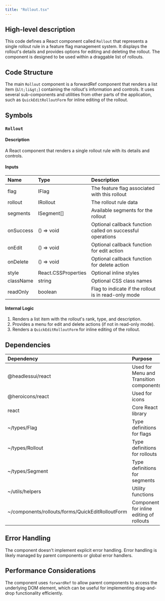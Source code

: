 ```yaml
---
title: "Rollout.tsx"
---
```


## High-level description
This code defines a React component called `Rollout` that represents a single rollout rule in a feature flag management system. It displays the rollout's details and provides options for editing and deleting the rollout. The component is designed to be used within a draggable list of rollouts.

## Code Structure
The main `Rollout` component is a forwardRef component that renders a list item (`&lt;li&gt;`) containing the rollout's information and controls. It uses several sub-components and utilities from other parts of the application, such as `QuickEditRolloutForm` for inline editing of the rollout.

## Symbols

### `Rollout`
#### Description
A React component that renders a single rollout rule with its details and controls.

#### Inputs
| Name | Type | Description |
|:-----|:-----|:------------|
| flag | IFlag | The feature flag associated with this rollout |
| rollout | IRollout | The rollout rule data |
| segments | ISegment[] | Available segments for the rollout |
| onSuccess | () =&gt; void | Optional callback function called on successful operations |
| onEdit | () =&gt; void | Optional callback function for edit action |
| onDelete | () =&gt; void | Optional callback function for delete action |
| style | React.CSSProperties | Optional inline styles |
| className | string | Optional CSS class names |
| readOnly | boolean | Flag to indicate if the rollout is in read-only mode |

#### Internal Logic
1. Renders a list item with the rollout's rank, type, and description.
2. Provides a menu for edit and delete actions (if not in read-only mode).
3. Renders a `QuickEditRolloutForm` for inline editing of the rollout.

## Dependencies
| Dependency | Purpose |
|:-----------|:--------|
| @headlessui/react | Used for Menu and Transition components |
| @heroicons/react | Used for icons |
| react | Core React library |
| ~/types/Flag | Type definitions for flags |
| ~/types/Rollout | Type definitions for rollouts |
| ~/types/Segment | Type definitions for segments |
| ~/utils/helpers | Utility functions |
| ~/components/rollouts/forms/QuickEditRolloutForm | Component for inline editing of rollouts |

## Error Handling
The component doesn't implement explicit error handling. Error handling is likely managed by parent components or global error handlers.

## Performance Considerations
The component uses `forwardRef` to allow parent components to access the underlying DOM element, which can be useful for implementing drag-and-drop functionality efficiently.